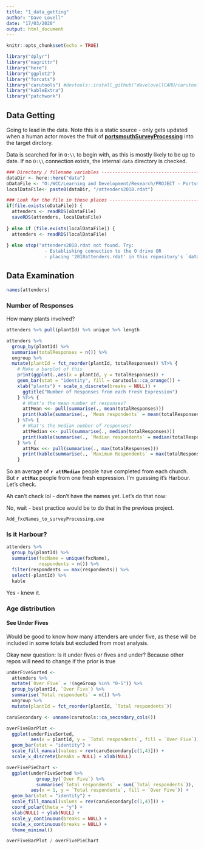 ```yaml
---
title: "1_data_getting"
author: "Dave Lovell"
date: "17/03/2020"
output: html_document
---
```


```r
knitr::opts_chunk$set(echo = TRUE)
```

```r
library("dplyr")
library("magrittr")
library("here")
library("ggplot2")
library("forcats")
library("carutools") #devtools::install_github("davelovellCARU/carutools")
library("kableExtra")
library("patchwork")
```

## Data Getting

Going to lead in the data. Note this is a static source - only gets updated when a human actor moves the fruit of [**portsmouthSurveyProcessing**](https://www.github.com/davelovellCARU/portsmouthSurveyProcessing) into the target dirctory.

Data is searched for in `O:\\` to begin with, as this is mostly likely to be up to date. If no `O:\\` connection exists, the internal `data` directory is checked. 

```r
### Directory / filename variables -----------------------------------------------
dataDir <- here::here("data")
oDataFile <- "O:/WCC/Learning and Development/Research/PROJECT - Portsmouth 2019 onwards/Data/leaders & attenders/attenders2018.rdat"
localDataFile<- paste0(dataDir, "/attenders2018.rdat")

### Look for the file in those places --------------------------------------------
if(file.exists(oDataFile)) {
  attenders <- readRDS(oDataFile)
  saveRDS(attenders, localDataFile)
  
} else if (file.exists(localDataFile)) {
  attenders <- readRDS(localDataFile)
  
} else stop("attenders2018.rdat not found. Try:
              - Establishing connection to the O drive OR
              - placing '2018attenders.rdat' in this repository's `data` directory")
```

## Data Examination

```r
names(attenders)
```

### Number of Responses

How many plants involved?

```r
attenders %>% pull(plantId) %>% unique %>% length

attenders %>%
  group_by(plantId) %>% 
  summarise(totalResponses = n()) %>% 
  ungroup %>% 
  mutate(plantId = fct_reorder(plantId, totalResponses)) %T>% {
    # Make a barplot of this
    print(ggplot(.,aes(x = plantId, y = totalResponses)) +
    geom_bar(stat = "identity", fill = carutools::ca_orange()) +
    xlab("plants") + scale_x_discrete(breaks = NULL)) +
      ggtitle("Number of Responses from each Fresh Expression")
    } %T>% {
      # What's the mean number of responses?
      attMean <<- pull(summarise(., mean(totalResponses)))
      print(kable(summarise(., `Mean respondents` = mean(totalResponses))))
    } %T>% {
      # What's the median number of responses?
      attMedian <<- pull(summarise(., median(totalResponses)))
      print(kable(summarise(., `Median respondents` = median(totalResponses))))
    } %>% {
      attMax <<- pull(summarise(., max(totalResponses)))
      print(kable(summarise(., `Maximum Respondents` = max(totalResponses))))
    } 
```

So an average of **`r attMedian`** people have completed from each church. But **`r attMax`** people from one fresh expression. I'm guessing it's Harbour. Let's check.

Ah can't check lol - don't have the names yet. Let's do that now:

No, wait - best practice would be to do that in the previous project. 

`Add_fxcNames_to_surveyProcessing.exe`

### Is it Harbour?

```r
attenders %>% 
  group_by(plantId) %>% 
  summarise(fxcName = unique(fxcName),
            respondents = n()) %>% 
  filter(respondents == max(respondents)) %>% 
  select(-plantId) %>% 
  kable
```

Yes - knew it.

### Age distribution

#### See Under Fives

Would be good to know how many attenders are under five, as these will be included in some totals but excluded from most analysis.

Okay new question: Is it under fives or fives and under? Because other repos will need to change if the prior is true

```r
underFiveSorted <-
  attenders %>% 
  mutate(`Over Five` = !(ageGroup %in% "0-5")) %>% 
  group_by(plantId, `Over Five`) %>% 
  summarise(`Total respondents` = n()) %>%
  ungroup %>% 
  mutate(plantId = fct_reorder(plantId, `Total respondents`))

caruSecondary <- unname(carutools::ca_secondary_cols())

overFiveBarPlot <- 
  ggplot(underFiveSorted,
         aes(x = plantId, y = `Total respondents`, fill = `Over Five`)) +
  geom_bar(stat = "identity") +
  scale_fill_manual(values = rev(caruSecondary[c(1,4)])) +
  scale_x_discrete(breaks = NULL) + xlab(NULL)

overFivePieChart <-
  ggplot(underFiveSorted %>% 
           group_by(`Over Five`) %>% 
           summarise(`Total respondents` = sum(`Total respondents`)),
         aes(x = 1, y = `Total respondents`, fill = `Over Five`)) +
  geom_bar(stat = "identity") +
  scale_fill_manual(values = rev(caruSecondary[c(1,4)])) +
  coord_polar(theta = "y") +
  xlab(NULL) + ylab(NULL) +
  scale_y_continuous(breaks = NULL) + 
  scale_x_continuous(breaks = NULL) +
  theme_minimal()

overFiveBarPlot / overFivePieChart

```
